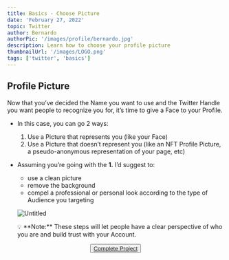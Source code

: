 ```yaml
---
title: Basics - Choose Picture
date: 'February 27, 2022'
topic: Twitter
author: Bernardo
authorPic: '/images/profile/bernardo.jpg'
description: Learn how to choose your profile picture
thumbnailUrl: '/images/LOGO.png'
tags: ['twitter', 'basics']
---
```


## Profile Picture

Now that you’ve decided the Name you want to use and the Twitter Handle you want people to recognize you for, it’s time to give a Face to your Profile.

- In this case, you can go 2 ways:
    1. Use a Picture that represents you (like your Face)
    2. Use a Picture that doesn’t represent you (like an NFT Profile Picture, a pseudo-anonymous representation of your page, etc)
- Assuming you’re going with the **1.** I’d suggest to:
    - use a clean picture
    - remove the background
    - compel a professional or personal look according to the type of Audience you targeting
    
    ![Untitled](Getting%20St%20c5ae1/Untitled%201.png)
    
    <aside>
    💡 **Note:** These steps will let people have a clear perspective of who you are and build trust with your Account.
    
    </aside>
    

<Center>
  <div>
    <Button>
      <a target="_blank" href={"https://poap.website/vinci"}>
        Complete Project
      </a>
    </Button>
  </div>
</Center>
